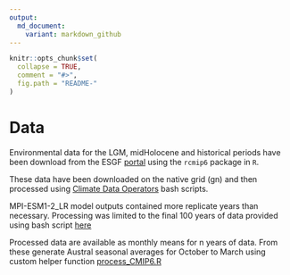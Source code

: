 ```yaml
---
output:
  md_document:
    variant: markdown_github
---
```


<!-- README.md is generated from README.Rmd. Please edit that file -->

```r
knitr::opts_chunk$set(
  collapse = TRUE,
  comment = "#>",
  fig.path = "README-"
)
```

# Data

Environmental data for the LGM, midHolocene and historical periods have been download from the ESGF [portal](https://esgf-node.llnl.gov/search/cmip6/) using the `rcmip6` package in `R`.

These data have been downloaded on the native grid (gn) and then processed using [Climate Data Operators](https://code.mpimet.mpg.de/projects/cdo) bash scripts.

MPI-ESM1-2_LR model outputs contained more replicate years than necessary. Processing was limited to the final 100 years of data provided using bash script [here](/scripts/bash%20trim%20MPI.sh)

Processed data are available as monthly means for n years of data. From these generate Austral seasonal averages for October to March using custom helper function [process_CMIP6.R](/R/process_CMIP6.R) 
